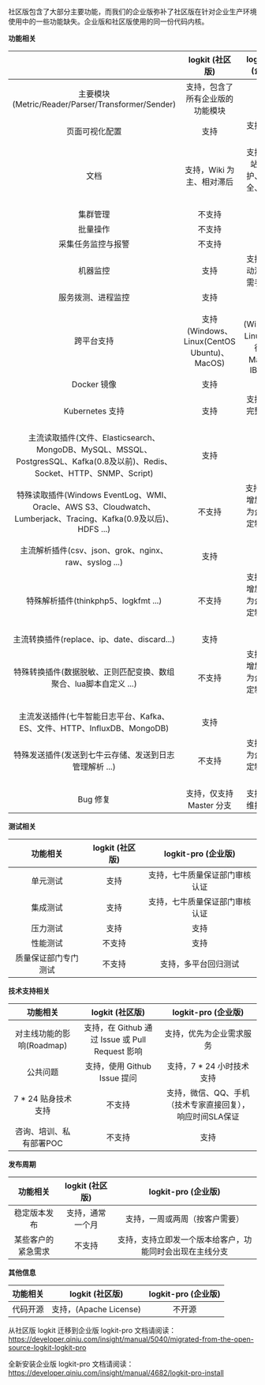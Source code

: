 社区版包含了大部分主要功能，而我们的企业版弥补了社区版在针对企业生产环境使用中的一些功能缺失。企业版和社区版使用的同一份代码内核。

**功能相关**

||logkit (社区版)|logkit-pro (企业版)|
|:--:|:--:|:--:|
|主要模块(Metric/Reader/Parser/Transformer/Sender)|支持，包含了所有企业版的功能模块|支持|
|页面可视化配置|支持|支持，体验更佳|
|文档|支持，Wiki 为主、相对滞后|支持官方网站实时维护、最新最全、图文并茂|
|集群管理|不支持|支持|
|批量操作|不支持|支持|
|采集任务监控与报警|不支持|支持|
|机器监控|支持|支持装机自动添加，无需手动操作|
|服务拨测、进程监控|支持|支持|
|跨平台支持|支持(Windows、Linux(CentOS Ubuntu)、MacOS)|支持(Windows、Linux所有发行版、MacOS、IBM AIX)|
|Docker 镜像|支持|支持|
|Kubernetes 支持|支持|支持，提供完整的解决方案|
|主流读取插件(文件、Elasticsearch、MongoDB、MySQL、MSSQL、PostgresSQL、Kafka(0.8及以前)、Redis、Socket、HTTP、SNMP、Script)|支持|支持|
|特殊读取插件(Windows EventLog、WMI、Oracle、AWS S3、Cloudwatch、Lumberjack、Tracing、Kafka(0.9及以后)、HDFS ...)|不支持|支持， 不断增加，可以为企业单独定制读取插件|
|主流解析插件(csv、json、grok、nginx、raw、syslog ...)|支持|支持|
|特殊解析插件(thinkphp5、logkfmt ...)|不支持|支持，不断增加，可以为企业单独定制解析插件|
|主流转换插件(replace、ip、date、discard...)|支持|支持|
|特殊转换插件(数据脱敏、正则匹配变换、数组聚合、lua脚本自定义 ...)|不支持|支持，不断增加，可以为企业单独定制转换插件|
|主流发送插件(七牛智能日志平台、Kafka、ES、文件、HTTP、InfluxDB、MongoDB)|支持|支持|
|特殊发送插件(发送到七牛云存储、发送到日志管理解析 ...)|不支持|支持，可以为企业单独定制发送插件|
|Bug 修复|支持，仅支持 Master 分支|支持，所有维护的版本|

**测试相关**

|功能相关|logkit (社区版)|logkit-pro (企业版)|
|:--:|:--:|:--:|
|单元测试|支持|支持，七牛质量保证部门审核认证|
|集成测试|支持|支持，七牛质量保证部门审核认证|
|压力测试|支持|支持|
|性能测试|不支持|支持|
|质量保证部门专门测试|不支持|支持，多平台回归测试|

**技术支持相关**

|功能相关|logkit (社区版)|logkit-pro (企业版)|
|:--:|:--:|:--:|
|对主线功能的影响(Roadmap)|支持，在 Github 通过 Issue 或 Pull Request 影响|支持，优先为企业需求服务|
|公共问题|支持，使用 Github Issue 提问|支持，7 * 24 小时技术支持|
|7 * 24 贴身技术支持|不支持|支持，微信、QQ、手机 （技术专家直接回复），响应时间SLA保证|
|咨询、培训、私有部署POC|不支持|支持|

**发布周期**

|功能相关|logkit (社区版)|logkit-pro (企业版)|
|:--:|:--:|:--:|
|稳定版本发布|支持，通常一个月|支持，一周或两周（按客户需要）|
|某些客户的紧急需求|不支持|支持，支持立即发一个版本给客户，功能同时会出现在主线分支|

**其他信息**

|功能相关|logkit (社区版)|logkit-pro (企业版)|
|:--:|:--:|:--:|
|代码开源|支持，(Apache License)|不开源|

从社区版 logkit 迁移到企业版 logkit-pro 文档请阅读：https://developer.qiniu.com/insight/manual/5040/migrated-from-the-open-source-logkit-logkit-pro

全新安装企业版 logkit-pro 文档请阅读： https://developer.qiniu.com/insight/manual/4682/logkit-pro-install


